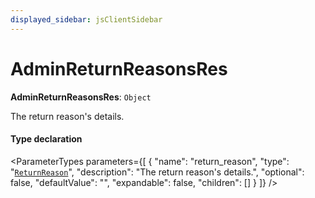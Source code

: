 ```yaml
---
displayed_sidebar: jsClientSidebar
---
```



# AdminReturnReasonsRes

 **AdminReturnReasonsRes**: `Object`

The return reason's details.

#### Type declaration

<ParameterTypes parameters={[
  {
    "name": "return_reason",
    "type": "[`ReturnReason`](../classes/internal.ReturnReason.mdx)",
    "description": "The return reason's details.",
    "optional": false,
    "defaultValue": "",
    "expandable": false,
    "children": []
  }
]} />
